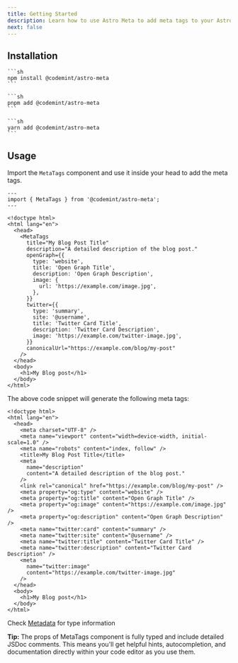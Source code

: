 ```yaml
---
title: Getting Started
description: Learn how to use Astro Meta to add meta tags to your Astro site.
next: false
---
```



<Analytics />

## Installation

<Tabs>
  <TabItem label="npm">

    ```sh
    npm install @codemint/astro-meta
    ```

  </TabItem>
  <TabItem label="pnpm">

    ```sh
    pnpm add @codemint/astro-meta
    ```

  </TabItem>
  <TabItem label="yarn">

    ```sh
    yarn add @codemint/astro-meta
    ```

  </TabItem>
</Tabs>

## Usage

Import the `MetaTags` component and use it inside your head to add the meta tags.

```astro ins={2, 8-27}
---
import { MetaTags } from '@codemint/astro-meta';
---

<!doctype html>
<html lang="en">
  <head>
    <MetaTags
      title="My Blog Post Title"
      description="A detailed description of the blog post."
      openGraph={{
        type: 'website',
        title: 'Open Graph Title',
        description: 'Open Graph Description',
        image: {
          url: 'https://example.com/image.jpg',
        },
      }}
      twitter={{
        type: 'summary',
        site: '@username',
        title: 'Twitter Card Title',
        description: 'Twitter Card Description',
        image: 'https://example.com/twitter-image.jpg',
      }}
      canonicalUrl="https://example.com/blog/my-post"
    />
  </head>
  <body>
    <h1>My Blog post</h1>
  </body>
</html>
```

The above code snippet will generate the following meta tags:

```astro ins={4-24}
<!doctype html>
<html lang="en">
  <head>
    <meta charset="UTF-8" />
    <meta name="viewport" content="width=device-width, initial-scale=1.0" />
    <meta name="robots" content="index, follow" />
    <title>My Blog Post Title</title>
    <meta
      name="description"
      content="A detailed description of the blog post."
    />
    <link rel="canonical" href="https://example.com/blog/my-post" />
    <meta property="og:type" content="website" />
    <meta property="og:title" content="Open Graph Title" />
    <meta property="og:image" content="https://example.com/image.jpg" />
    <meta property="og:description" content="Open Graph Description" />
    <meta name="twitter:card" content="summary" />
    <meta name="twitter:site" content="@username" />
    <meta name="twitter:title" content="Twitter Card Title" />
    <meta name="twitter:description" content="Twitter Card Description" />
    <meta
      name="twitter:image"
      content="https://example.com/twitter-image.jpg"
    />
  </head>
  <body>
    <h1>My Blog post</h1>
  </body>
</html>
```

Check [Metadata](/api/type-aliases/metadata/) for type information

**Tip:** The props of MetaTags component is fully typed and include detailed JSDoc comments. This means you'll get helpful hints, autocompletion, and documentation directly within your code editor as you use them.
